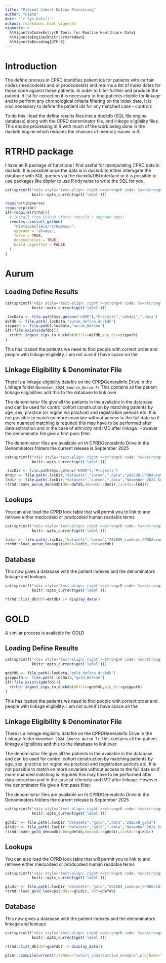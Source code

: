 ---
title: "Patient Cohort Define Processing"
author: "Pieta"
date: "`r Sys.Date()`"
output: rmarkdown::html_vignette
vignette: >
  %\VignetteIndexEntry{R Tools for Routine Healthcare Data}
  %\VignetteEngine{knitr::rmarkdown}
  %\VignetteEncoding{UTF-8}
---

# Introduction

The define process in CPRD identifies patient ids for patients with certain codes (medcodeids and or
prodcodeids) and returns a list of index dates for those code against those patients. In order to filter
further and produce the patient id list for extraction it is necessary to find patients eligible for
linkage and to perform any chronological criteria filtering on the index date. It is also necessary to
define the patient ids for any matched case - controls

To do this I load the define results files into a duckdb (SQL file engine database) along with the CPRD
denominator file, and linkege eligibility files. This enable processing in R with much of the work being
done in the duckdb engine which reduces the chances of memory issues in R.

# RTRHD package

I have an R package of functions I find useful for manipulating CPRD data in duckdb. It is possible once
the data is in duckdb to either interogate the database with SQL queries via the duckdb/DBI interface or
it is possible to use packages like dbplyr to use R tidyverse to write the SQL for you.

```{r rtrhd_install_R, results='asis', echo=FALSE}
cat(sprintf("<div style='text-align: right'><strong>R code: %s</strong></div>",
            knitr::opts_current$get('label')))
```
```{r rtrhd_install_a, out.width='100%',comment=NA}
require(tidyverse)
require(plibr)
if(!require(rtrhd)){
  # Install from GitHub (force rebuild + upgrade deps)
  remotes::install_github(
    "PietaSchofield/rtrhd@main",
    upgrade = "always",
    force = TRUE,
    dependencies = TRUE,
    build_vignettes = FALSE
  )
}
```

# Aurum

## Loading Define Results

```{r data_files_R, results='asis', echo=FALSE}
cat(sprintf("<div style='text-align: right'><strong>R code: %s</strong></div>",
            knitr::opts_current$get('label')))
```
```{r data_files_a, out.width='100%',comment=NA}
.locData <- file.path(Sys.getenv("HOME"),"Projects","adhdaj",".data")
defdb <- file.path(.locData,"aurum_define.duckdb")
zippath <- file.path(.locData,"aurum_Define")
if(!file.exists(defdb)){
  rtrhd::ingest_zips_to_duckdb(dbfile=defdb,zip_dir=zippath)
}
```

This has loaded the patients we need to find people with correct order and people with linkage
eligibility. I am not sure if I have space on the 

## Linkage Eligibility & Denominator File

There is a linkage eligibility datafile on the CPRDGeneralinfo Drive in the Linkage folder
`November_2024_Source_Aurum.7z` This contains all the patient linkage eligibilities add this to the
database to link over

The denominator file give all the patients in the available in the database and can be used for control
cohort construction by matching patients by age, sex, practice (or region via practice) and registration
periods etc. It is not possible to match on more covariate without access to the full data so if more
nuanced matching is required this may have to be performed after data extraction and in the case of
ethnicity and IMD after linkage. However the denominator file give a first pass filter.

The denominator files are available on th CPRDGeneralinfo Drive in the Denominators folders the current
release is September 2025

```{r denominator_R, results='asis', echo=FALSE}
cat(sprintf("<div style='text-align: right'><strong>R code: %s</strong></div>",
            knitr::opts_current$get('label')))
```
```{r denominator_a, out.width='100%',comment=NA}
.locDir <- file.path(Sys.getenv("HOME"),"Projects")
dndir <- file.path(.locDir,"datasets","aurum",".data","202509_CPRDAurum")
lkdir <- file.path(.locDir,"datasets","aurum",".data","November_2024_Source_Aurum")
rtrhd::make_aurum_denomdb(dbn=defdb,denomdir=dndir,linkdir=lkdir)
```

## Lookups 

You can also load the CPRD look table that will permit you to link to and retrieve either medcodeid or
prodcodeid human readable terms

```{r lookups_R, results='asis', echo=FALSE}
cat(sprintf("<div style='text-align: right'><strong>R code: %s</strong></div>",
            knitr::opts_current$get('label')))
```
```{r lookups_a, out.width='100%',comment=NA}
ludir <- file.path(.locDir,"datasets","aurum","202509_Lookups_CPRDAurum")
rtrhd::load_aurum_lookups(pddir=ludir, dbf=defdb)
```

## Database

This now gives a database with the patient indexes and the denominators linkage and lookups

```{r database_R, results='asis', echo=FALSE}
cat(sprintf("<div style='text-align: right'><strong>R code: %s</strong></div>",
            knitr::opts_current$get('label')))
```
```{r database_a, out.width='100%',comment=NA}
rtrhd::list_db(dbf=defdb) |> display_data()
```

# GOLD

A similar process is available for GOLD

## Loading Define Results

```{r gold_data_files_R, results='asis', echo=FALSE}
cat(sprintf("<div style='text-align: right'><strong>R code: %s</strong></div>",
            knitr::opts_current$get('label')))
```
```{r gold_data_files_a, out.width='100%',comment=NA}
gdefdb <- file.path(.locData,"gold_define.duckdb")
gzippath <- file.path(.locData,"gold_Define")
if(!file.exists(gdefdb)){
  rtrhd::ingest_zips_to_duckdb(dbfile=gdefdb,zip_dir=gzippath)
}
```

This has loaded the patients we need to find people with correct order and people with linkage
eligibility. I am not sure if I have space on the 

## Linkage Eligibility & Denominator File

There is a linkage eligibility datafile on the CPRDGeneralinfo Drive in the Linkage folder
`November_2024_Source_Aurum.7z` This contains all the patient linkage eligibilities add this to the
database to link over

The denominator file give all the patients in the available in the database and can be used for control
cohort construction by matching patients by age, sex, practice (or region via practice) and registration
periods etc. It is not possible to match on more covariate without access to the full data so if more
nuanced matching is required this may have to be performed after data extraction and in the case of
ethnicity and IMD after linkage. However the denominator file give a first pass filter.

The denominator files are available on th CPRDGeneralinfo Drive in the Denominators folders the current
release is September 2025

```{r gold_denominator_R, results='asis', echo=FALSE}
cat(sprintf("<div style='text-align: right'><strong>R code: %s</strong></div>",
            knitr::opts_current$get('label')))
```
```{r gold_denominator_a, out.width='100%',comment=NA}
gdndir <- file.path(.locDir,"datasets","gold",".data","202509_gold")
glkdir <- file.path(.locDir,"datasets","gold",".data","November_2024_Source_GOLD")
rtrhd::make_gold_denomdb(dbn=gdefdb,denomdir=gdndir,linkdir=glkdir)
```

## Lookups 

You can also load the CPRD look table that will permit you to link to and retrieve either medcodeid or
prodcodeid human readable terms

```{r gold_lookups_R, results='asis', echo=FALSE}
cat(sprintf("<div style='text-align: right'><strong>R code: %s</strong></div>",
            knitr::opts_current$get('label')))
```
```{r gold_lookups_a, out.width='100%',comment=NA}
gludir <- file.path(.locDir,"datasets","gold","202509_Lookups_CPRDGold")
rtrhd::load_gold_lookups(pddir=gludir, dbf=gdefdb)
```

## Database

This now gives a database with the patient indexes and the denominators linkage and lookups

```{r gold_database_R, results='asis', echo=FALSE}
cat(sprintf("<div style='text-align: right'><strong>R code: %s</strong></div>",
            knitr::opts_current$get('label')))
```
```{r gold_database_a, out.width='100%',comment=NA}
rtrhd::list_db(dbf=gdefdb) |> display_data()
```


```{r eval=F,include=F}
plibr::compilecurrent(fileName="cohort_construction_example",projName="adhdaj",gitRepo="liverpool")
```
